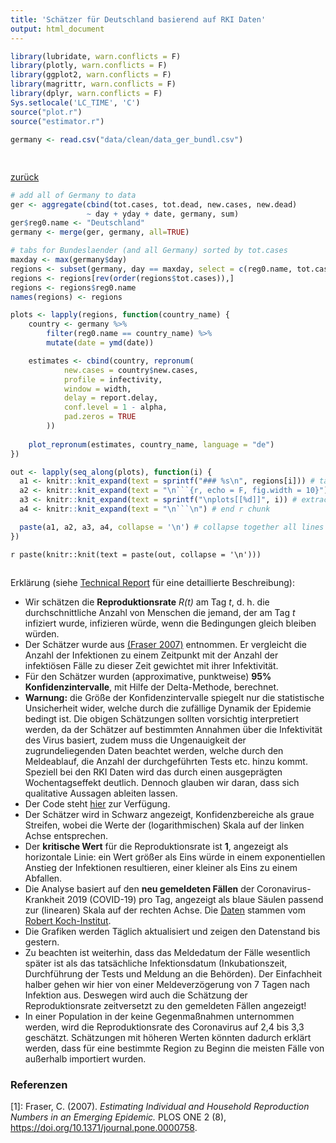 ```yaml
---
title: 'Schätzer für Deutschland basierend auf RKI Daten'
output: html_document
---
```


```r
library(lubridate, warn.conflicts = F)
library(plotly, warn.conflicts = F)
library(ggplot2, warn.conflicts = F)
library(magrittr, warn.conflicts = F)
library(dplyr, warn.conflicts = F)
Sys.setlocale('LC_TIME', 'C')
source("plot.r")
source("estimator.r")
```

```r
germany <- read.csv("data/clean/data_ger_bundl.csv")
```

```r

```

## {.tabset .tabset-fade}

[zurück](index.html)

<!--
See https://github.com/rstudio/flexdashboard/issues/80#issuecomment-247139450
on generating tabs in rmarkdown automatically
-->
```r

# add all of Germany to data
ger <- aggregate(cbind(tot.cases, tot.dead, new.cases, new.dead)
                 ~ day + yday + date, germany, sum)
ger$reg0.name <- "Deutschland"
germany <- merge(ger, germany, all=TRUE)

# tabs for Bundeslaender (and all Germany) sorted by tot.cases
maxday <- max(germany$day)
regions <- subset(germany, day == maxday, select = c(reg0.name, tot.cases))
regions <- regions[rev(order(regions$tot.cases)),]
regions <- regions$reg0.name
names(regions) <- regions

plots <- lapply(regions, function(country_name) {
    country <- germany %>%
        filter(reg0.name == country_name) %>%
        mutate(date = ymd(date))

    estimates <- cbind(country, repronum(
            new.cases = country$new.cases,
            profile = infectivity,
            window = width,
            delay = report.delay,
            conf.level = 1 - alpha,
            pad.zeros = TRUE
        ))
    
    plot_repronum(estimates, country_name, language = "de")
})

out <- lapply(seq_along(plots), function(i) {
  a1 <- knitr::knit_expand(text = sprintf("### %s\n", regions[i])) # tab header, auto extracts names of `hcs`
  a2 <- knitr::knit_expand(text = "\n```{r, echo = F, fig.width = 10}") # start r chunk
  a3 <- knitr::knit_expand(text = sprintf("\nplots[[%d]]", i)) # extract graphs by "writing" out `hcs[[1]]`, `hcs[[2]]` etc. to be rendered later
  a4 <- knitr::knit_expand(text = "\n```\n") # end r chunk

  paste(a1, a2, a3, a4, collapse = '\n') # collapse together all lines with newline separator
})
```

`r paste(knitr::knit(text = paste(out, collapse = '\n')))`

##

Erklärung (siehe [Technical Report]() für eine detaillierte Beschreibung):

- Wir schätzen die **Reproduktionsrate**  *R(t)* am Tag *t*, d. h. die durchschnittliche Anzahl von Menschen die jemand, der am Tag *t* infiziert wurde, infizieren würde, wenn die Bedingungen gleich bleiben würden.
- Der Schätzer wurde aus [(Fraser 2007)](#ref1) entnommen. Er vergleicht die Anzahl der Infektionen zu einem Zeitpunkt mit der Anzahl der infektiösen Fälle zu dieser Zeit gewichtet mit ihrer Infektivität.
- Für den Schätzer wurden (approximative, punktweise) **95% Konfidenzintervalle**, mit Hilfe der Delta-Methode, berechnet.
- **Warnung:** die Größe der Konfidenzintervalle spiegelt nur die statistische Unsicherheit wider, welche durch die zufällige Dynamik der Epidemie bedingt ist. Die obigen Schätzungen sollten vorsichtig interpretiert werden, da der Schätzer auf bestimmten Annahmen über die Infektivität des Virus basiert, zudem muss die Ungenauigkeit der zugrundeliegenden Daten beachtet werden, welche durch den Meldeablauf, die Anzahl der durchgeführten Tests etc. hinzu kommt. Speziell bei den RKI Daten wird das durch einen ausgeprägten Wochentagseffekt deutlich. Dennoch glauben wir daran, dass sich qualitative Aussagen ableiten lassen.
- Der Code steht [hier](https://github.com/Stochastik-TU-Ilmenau/COVID-19/blob/gh-pages/estimator.r) zur Verfügung.
- Der Schätzer wird in Schwarz angezeigt, Konfidenzbereiche als graue Streifen, wobei die Werte der (logarithmischen) Skala auf der linken Achse entsprechen.
- Der **kritische Wert** für die Reproduktionsrate ist **1**, angezeigt als horizontale Linie: ein Wert größer als Eins würde in einem exponentiellen Anstieg der Infektionen resultieren, einer kleiner als Eins zu einem Abfallen.
- Die Analyse basiert auf den **neu gemeldeten Fällen** der Coronavirus-Krankheit 2019 (COVID-19) pro Tag, angezeigt als blaue Säulen passend zur (linearen) Skala auf der rechten Achse. Die [Daten](https://npgeo-corona-npgeo-de.hub.arcgis.com/datasets/dd4580c810204019a7b8eb3e0b329dd6_0) stammen vom [Robert Koch-Institut](https://www.rki.de).
- Die Grafiken werden Täglich<!-- at 2:00 GMT--> aktualisiert und zeigen den Datenstand bis gestern.
- Zu beachten ist weiterhin, dass das Meldedatum der Fälle wesentlich später ist als das tatsächliche Infektionsdatum (Inkubationszeit, Durchführung der Tests und Meldung an die Behörden). Der Einfachheit halber gehen wir hier von einer Meldeverzögerung von 7 Tagen nach Infektion aus. Deswegen wird auch die Schätzung der Reproduktionsrate zeitversetzt zu den gemeldeten Fällen angezeigt!
- In einer Population in der keine Gegenmaßnahmen unternommen werden, wird die Reproduktionsrate des Coronavirus auf 2,4 bis 3,3 geschätzt. Schätzungen mit höheren Werten könnten dadurch erklärt werden, dass für eine bestimmte Region zu Beginn die meisten Fälle von außerhalb importiert wurden.


### Referenzen ###

<a name="ref1">[1]</a>: Fraser, C. (2007). *Estimating Individual and Household Reproduction
Numbers in an Emerging Epidemic.* PLOS ONE 2 (8), [https://doi.org/10.1371/journal.pone.0000758](https://doi.org/10.1371/journal.pone.0000758).
